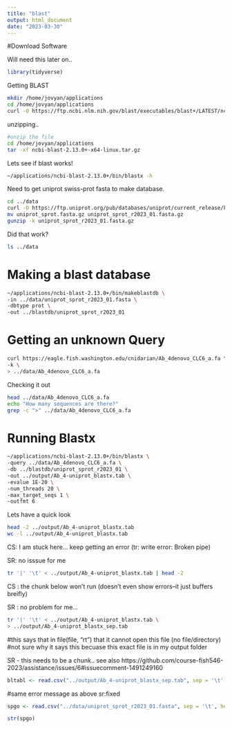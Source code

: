 ```yaml
---
title: "blast"
output: html_document
date: "2023-03-30"
---
```


#Download Software


Will need this later on..

```r
library(tidyverse)
```





Getting BLAST

```bash
mkdir /home/jovyan/applications
cd /home/jovyan/applications
curl -O https://ftp.ncbi.nlm.nih.gov/blast/executables/blast+/LATEST/ncbi-blast-2.13.0+-x64-linux.tar.gz
```


unzipping..


```bash
#unzip the file
cd /home/jovyan/applications
tar -xf ncbi-blast-2.13.0+-x64-linux.tar.gz
```


Lets see if blast works!

```bash
~/applications/ncbi-blast-2.13.0+/bin/blastx -h
```


Need to get uniprot swiss-prot fasta to make database.

```bash
cd ../data
curl -O https://ftp.uniprot.org/pub/databases/uniprot/current_release/knowledgebase/complete/uniprot_sprot.fasta.gz
mv uniprot_sprot.fasta.gz uniprot_sprot_r2023_01.fasta.gz
gunzip -k uniprot_sprot_r2023_01.fasta.gz

```


Did that work? 
```bash
ls ../data
```


# Making a blast database

```bash
~/applications/ncbi-blast-2.13.0+/bin/makeblastdb \
-in ../data/uniprot_sprot_r2023_01.fasta \
-dbtype prot \
-out ../blastdb/uniprot_sprot_r2023_01
```


# Getting an unknown Query

```bash
curl https://eagle.fish.washington.edu/cnidarian/Ab_4denovo_CLC6_a.fa \
-k \
> ../data/Ab_4denovo_CLC6_a.fa
```



Checking it out 

```bash
head ../data/Ab_4denovo_CLC6_a.fa
echo "How many sequences are there?"
grep -c ">" ../data/Ab_4denovo_CLC6_a.fa
```


# Running Blastx

```bash
~/applications/ncbi-blast-2.13.0+/bin/blastx \
-query ../data/Ab_4denovo_CLC6_a.fa \
-db ../blastdb/uniprot_sprot_r2023_01 \
-out ../output/Ab_4-uniprot_blastx.tab \
-evalue 1E-20 \
-num_threads 20 \
-max_target_seqs 1 \
-outfmt 6
```

Lets have a quick look

```bash
head -2 ../output/Ab_4-uniprot_blastx.tab
wc -l ../output/Ab_4-uniprot_blastx.tab
```


CS: I am stuck here... keep getting an error (tr: write error: Broken pipe)

SR: no isssue for me

```bash
tr '|' '\t' < ../output/Ab_4-uniprot_blastx.tab | head -2
```



CS : the chunk below won't run (doesn't even show errors--it just buffers breifly)

SR : no problem for me...
```bash
tr '|' '\t' < ../output/Ab_4-uniprot_blastx.tab \
> ../output/Ab_4-uniprot_blastx_sep.tab
```



#this says that in file(file, "rt") that it cannot open this file (no file/directory)
#not sure why it says this becuase this exact file is in my output folder

SR - this needs to be a chunk..
see also https://github.com/course-fish546-2023/assistance/issues/6#issuecomment-1491249160

```r
bltabl <- read.csv("../output/Ab_4-uniprot_blastx_sep.tab", sep = '\t', header = FALSE)
```



#same error message as above 
sr:fixed

```r
spgo <- read.csv("../data/uniprot_sprot_r2023_01.fasta", sep = '\t', header = TRUE)
```


```r
str(spgo)
```
